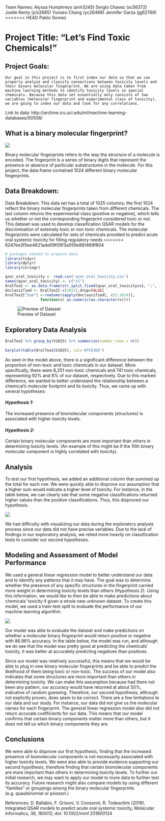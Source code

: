 Team Names: 
Alyssa Humphreys (anh3245)
Sergio Chavez (sc56372)
Joelle Kenty (jck2685)
Yunseo Chang (yc26468)
Jennifer Garza (jg62768)
<<<<<<< HEAD
Pablo Gomez

# Project Title: “Let's Find Toxic Chemicals!”

## Project Goals: 
	Our goal in this project is to first index our data so that we can properly analyze and classify connections between toxicity levels and their binary molecular fingerprint. We are using data taken from machine learning methods to identify toxicity levels in special chemicals. Because this data set essentially only consists of two variables (molecular fingerprint and experimental class of toxicity), we are going to index our data and look for any correlations. 

Link to data: 
http://archive.ics.uci.edu/ml/machine-learning-databases/00508/ 


## What is a binary molecular fingerprint? 

![](/stor/home/jg62768/projects/toxic-chemicals/image1.png)

Binary molecular fingerprints refers to the way the structure of a molecule is encoded. The fingerprint is a series of binary digits that represent the presence or absence of particular substructures in the molecule. For this project, the data frame contained 1024 different binary molecular fingerprints. 


## Data Breakdown:
Data Breakdown:
	 This data set has a total of 1025 columns; the first 1024 reflect the binary molecular fingerprints taken from different chemicals. The last column returns the experimental class (positive or negative), which tells us whether or not the corresponding fingerprint considered toxic or not. This dataset was used to develop classification QSAR models for the discrimination of extemely toxic or non toxic chemicals. The molecular fingerprints were calculated for sets of chemicals provided to predict acute oral systemic toxicity for filling regulatory needs
>>>>>>> 6247ee3f5ee4621ade09f09f3a059e881469f804

```r
# packages needed to prepare data
library(tidyr)
library(dplyr)
library(stringr)

qsar_oral_toxicity <- read.csv('qsar_oral_toxicity.csv')
names(qsar_oral_toxicity) <- c("x1")
OralTox2 <- as.data.frame(str_split_fixed(qsar_oral_toxicity$x1, ";", 1025))
Unclassified <- OralTox2[-c(1025),drop=FALSE] 
OralTox2["Sum"] <-rowSums(sapply(Unclassified[, c(1:1024)],
                function(x) as.numeric(as.character(x))))

```

![Preview of Dataset](/stor/home/jg62768/projects/toxic-chemicals/df1.png)

## Exploratory Data Analysis 

```r
OralTox2 %>% group_by(V1025) %>% summarize(number_rows = n()) 
 
barplot(table(OralTox2$V1025), col='#7CE3D8')

```

As seen in the model above, there is a significant difference between the proportion of non-toxic and toxic chemicals in our dataset.  More specifically, there were 8,251 non-toxic chemicals and 741 toxic chemicals, representing 92% and 8% of our dataset, respectively.  Due to this marked difference, we wanted to better understand the relationship between a chemical’s molecular footprint and its toxicity.  Thus, we came up with several hypotheses:


#### _Hypothesis 1:_     
The increased presence of biomolecular components (structures) is associated with higher toxicity levels.

#### _Hypothesis 2:_      
Certain binary molecular components are more important than others in determining toxicity levels. (An example of this might be if the 10th binary molecular component is highly correlated with toxicity).


## Analysis     
To test our first hypothesis, we added an additional column that summed up the total for each row.  We were quickly able to disprove our assumption that a higher sum would indicate a higher level of toxicity.  For instance, in the table below, we can clearly see that some negative classifications returned higher values than the positive classifications. Thus, this disproved our hypothesis. 

![](/stor/home/jg62768/projects/toxic-chemicals/df2.png) 

We had difficulty with visualizing our data during the exploratory analysis process since our data did not have precise variables.  Due to the lack of findings in our exploratory analysis, we relied more heavily on classification tests to consider our second hypotheses.

## Modeling and Assessment of Model Performance 

We used a general linear regression model to better understand our data and to identify any patterns that it may have.  The goal was to determine whether the presence of any specific structures in the fingerprint carried more weight in determining toxicity levels than others (Hypothesis 2).  Using this information, we would like to then be able to make predictions about chemicals’ toxicity if given a whole new unknown dataset.  To create this model, we used a train-test split to evaluate the performance of our machine learning algorithm. 


![](/stor/home/jg62768/projects/toxic-chemicals/model per assessment.png)
     
Our model was able to evaluate the dataset and make predictions on whether a molecular binary fingerprint would return positive or negative with 86.96% accuracy.  In the table below, the model was run, and although we do see that the model was pretty good at predicting the chemicals’ toxicity, it was better at accurately predicting negatives than positives.    

Since our model was relatively successful, this means that we would be able to plug in new binary molecular fingerprints and be able to predict the likelihood of them being toxic or non-toxic.  The success of our model also indicates that some structures are more important than others in determining toxicity.  We can make this assumption because had there not been any pattern, our accuracy would have returned at about 50%, indicative of random guessing.  Therefore, our second hypothesis, although not explicitly proven, does seem to be correct.
There are a few limitations to our data and our study.  For instance, our data did not give us the molecular names for each fingerprint.  The general linear regression model also did not return accurate coefficients for our data.  This means that our model confirms that certain binary components matter more than others, but it does not tell us which binary components they are.


## Conclusions    

We were able to disprove our first hypothesis, finding that the increased presence of biomolecular components is not necessarily associated with higher toxicity levels.  We were also able to provide evidence supporting our second hypothesis, therefore finding that certain biomolecular components are more important than others in determining toxicity levels.  To further our initial research, we may want to apply our model to more data to further test its accuracy.  Future research might also compare models by using different “families” or groupings among the binary molecular fingerprints (e.g. quasibinomial or poisson.) 



References: 
D. Ballabio, F. Grisoni, V. Consonni, R. Todeschini (2019), Integrated QSAR models to predict acute oral systemic toxicity, Molecular Informatics, 38, 180012; doi: 10.1002/minf.201800124
